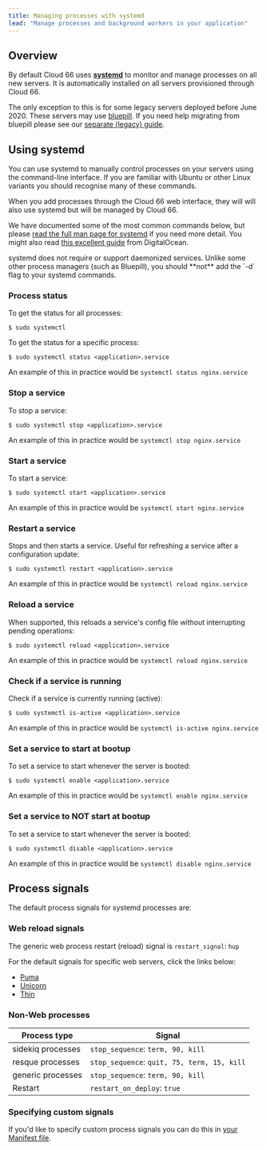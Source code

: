 ```yaml
---
title: Managing processes with systemd
lead: "Manage processes and background workers in your application"
---
```


## Overview

By default Cloud 66 uses [**systemd**](https://manpages.ubuntu.com/manpages/bionic/man1/systemd.1/) to monitor and manage processes on all new servers. It is automatically installed on all servers provisioned through Cloud 66. 

The only exception to this is for some legacy servers deployed before June 2020. These servers may use [bluepill](https://github.com/bluepill-rb/bluepill). If you need help migrating from bluepill please see our [separate (legacy) guide](/docs/servers/bluepill-legacy). 

## Using systemd

You can use systemd to manually control processes on your servers using the command-line interface. If you are familiar with Ubuntu or other Linux variants you should recognise many of these commands.

When you add processes through the Cloud 66 web interface, they will will also use systemd but will be managed by Cloud 66.

We have documented some of the most common commands below, but please [read the full man page for systemd](https://manpages.ubuntu.com/manpages/bionic/man1/systemd.1/) if you need more detail. You might also read [this excellent guide](https://www.digitalocean.com/community/tutorials/how-to-use-systemctl-to-manage-systemd-services-and-units) from DigitalOcean.

<Callout type="info" title="Daemonized services">
systemd does not require or support daemonized services. Unlike some other process managers (such as Bluepill), you should **not** add the `-d` flag to your systemd commands. 
</Callout>

### Process status

To get the status for all processes:

```shell
$ sudo systemctl 
```

To get the status for a specific process:

```shell 
$ sudo systemctl status <application>.service 
```

An example of this in practice would be `systemctl status nginx.service`

### Stop a service

To stop a service:

```shell 
$ sudo systemctl stop <application>.service 
```

An example of this in practice would be `systemctl stop nginx.service`

### Start a service

To start a service:

```shell 
$ sudo systemctl start <application>.service 
```

An example of this in practice would be `systemctl start nginx.service`

### Restart a service

Stops and then starts a service. Useful for refreshing a service after a configuration update:

```shell 
$ sudo systemctl restart <application>.service 
```

An example of this in practice would be `systemctl reload nginx.service`

### Reload a service

When supported, this reloads a service's config file without interrupting pending operations:

```shell 
$ sudo systemctl reload <application>.service 
```

An example of this in practice would be `systemctl reload nginx.service`

### Check if a service is running

Check if a service is currently running (active):

```shell 
$ sudo systemctl is-active <application>.service 
```

An example of this in practice would be `systemctl is-active nginx.service`

### Set a service to start at bootup

To set a service to start whenever the server is booted:

```shell 
$ sudo systemctl enable <application>.service 
```

An example of this in practice would be `systemctl enable nginx.service`

### Set a service to NOT start at bootup

To set a service to start whenever the server is booted:

```shell 
$ sudo systemctl disable <application>.service 
```

An example of this in practice would be `systemctl disable nginx.service`

## Process signals

The default process signals for systemd processes are:

### Web reload signals

The generic web process restart (reload) signal is `restart_signal`: `hup`

For the default signals for specific web servers, click the links below:

- [Puma](/docs/build-and-config/puma-rack-server#customizing-shutdown-and-reload-signals)
- [Unicorn](/docs/build-and-config/unicorn-rack-server#customizing-shutdown-and-reload-signals)
- [Thin](/docs/build-and-config/thin-rack-server#customizing-shutdown-and-reload-signals)

### Non-Web processes

|Process type|Signal|
|--- |--- |
|sidekiq processes|`stop_sequence`: `term, 90, kill`|
|resque processes|`stop_sequence`: `quit, 75, term, 15, kill`|
|generic processes|`stop_sequence`: `term, 90, kill`|
|Restart|`restart_on_deploy`: `true`|


### Specifying custom signals

If you'd like to specify custom process signals you can do this in [your Manifest file](/docs/manifest/building-a-manifest-file#processes).
